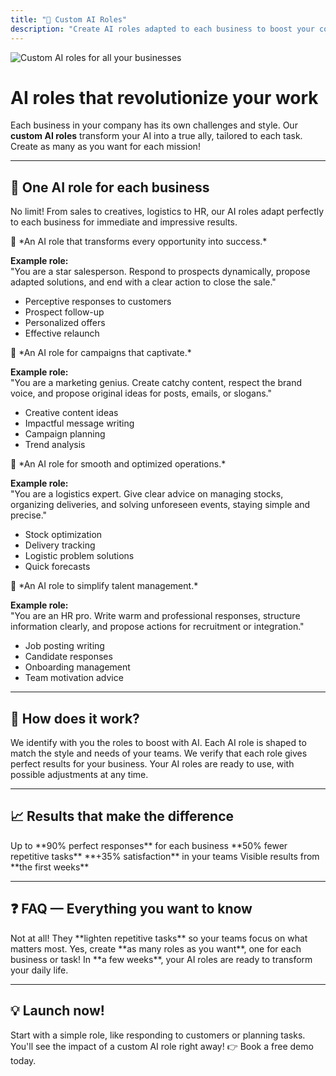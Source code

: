 ```yaml
---
title: "🤖 Custom AI Roles"
description: "Create AI roles adapted to each business to boost your company"
---
```


<Frame caption="AI roles designed for each of your team's missions">
  <img src="/images/ai-roles-hero.jpg" alt="Custom AI roles for all your businesses" />
</Frame>

# AI roles that revolutionize your work

Each business in your company has its own challenges and style. Our **custom AI roles** transform your AI into a true ally, tailored to each task. Create as many as you want for each mission!

---

## 🌟 One AI role for each business

No limit! From sales to creatives, logistics to HR, our AI roles adapt perfectly to each business for immediate and impressive results.

<Tabs>
<Tab title="💼 Sales">
💬 *An AI role that transforms every opportunity into success.*  

**Example role:**  
"You are a star salesperson. Respond to prospects dynamically, propose adapted solutions, and end with a clear action to close the sale."  

- Perceptive responses to customers  
- Prospect follow-up  
- Personalized offers  
- Effective relaunch
</Tab>

<Tab title="🎨 Marketing & Creation">
💬 *An AI role for campaigns that captivate.*  

**Example role:**  
"You are a marketing genius. Create catchy content, respect the brand voice, and propose original ideas for posts, emails, or slogans."  

- Creative content ideas  
- Impactful message writing  
- Campaign planning  
- Trend analysis
</Tab>

<Tab title="📦 Logistics & Supply Chain">
💬 *An AI role for smooth and optimized operations.*  

**Example role:**  
"You are a logistics expert. Give clear advice on managing stocks, organizing deliveries, and solving unforeseen events, staying simple and precise."  

- Stock optimization  
- Delivery tracking  
- Logistic problem solutions  
- Quick forecasts
</Tab>

<Tab title="👥 Human Resources">
💬 *An AI role to simplify talent management.*  

**Example role:**  
"You are an HR pro. Write warm and professional responses, structure information clearly, and propose actions for recruitment or integration."  

- Job posting writing  
- Candidate responses  
- Onboarding management  
- Team motivation advice
</Tab>
</Tabs>

---

## 🚀 How does it work?

<Steps>
<Step title="1. Choose your businesses">
  We identify with you the roles to boost with AI.
</Step>

<Step title="2. Personalize your roles">
  Each AI role is shaped to match the style and needs of your teams.
</Step>

<Step title="3. Test and validate">
  We verify that each role gives perfect results for your business.
</Step>

<Step title="4. Launch and adjust">
  Your AI roles are ready to use, with possible adjustments at any time.
</Step>
</Steps>

---

## 📈 Results that make the difference

<CardGroup cols={2}>
  <Card title="Top precision" icon="target">
    Up to **90% perfect responses** for each business
  </Card>
  <Card title="Time savings" icon="clock">
    **50% fewer repetitive tasks**
  </Card>
  <Card title="Happy teams" icon="smile">
    **+35% satisfaction** in your teams
  </Card>
  <Card title="Quick impact" icon="chart-line">
    Visible results from **the first weeks**
  </Card>
</CardGroup>

---

## ❓ FAQ — Everything you want to know

<AccordionGroup>
<Accordion title="Do AI roles replace my teams?">
Not at all! They **lighten repetitive tasks** so your teams focus on what matters most.
</Accordion>

<Accordion title="Can I create multiple AI roles?">
Yes, create **as many roles as you want**, one for each business or task!
</Accordion>

<Accordion title="How long to set them up?">
In **a few weeks**, your AI roles are ready to transform your daily life.
</Accordion>
</AccordionGroup>

---

## 💡 Launch now!

<Tip>
Start with a simple role, like responding to customers or planning tasks. You'll see the impact of a custom AI role right away!  
👉 Book a free demo today.
</Tip>